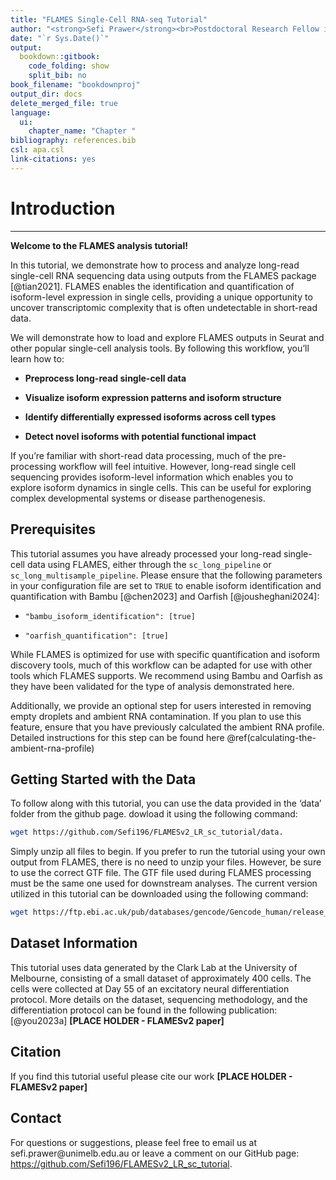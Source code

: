```yaml
---
title: "FLAMES Single-Cell RNA-seq Tutorial"
author: "<strong>Sefi Prawer</strong><br>Postdoctoral Research Fellow in Long Reads and Single-Cell Transcriptomics<br>University of Melbourne"
date: "`r Sys.Date()`"
output:
  bookdown::gitbook:
    code_folding: show
    split_bib: no
book_filename: "bookdownproj"
output_dir: docs
delete_merged_file: true
language:
  ui:
    chapter_name: "Chapter "
bibliography: references.bib
csl: apa.csl
link-citations: yes
---
```


# **Introduction**

------------------------------------------------------------------------

**Welcome to the FLAMES analysis tutorial!**

In this tutorial, we demonstrate how to process and analyze long-read single-cell RNA sequencing data using outputs from the FLAMES package [@tian2021]. FLAMES enables the identification and quantification of isoform-level expression in single cells, providing a unique opportunity to uncover transcriptomic complexity that is often undetectable in short-read data.

We will demonstrate how to load and explore FLAMES outputs in Seurat and other popular single-cell analysis tools. By following this workflow, you'll learn how to:

-   **Preprocess long-read single-cell data**

-   **Visualize isoform expression patterns and isoform structure**

-   **Identify differentially expressed isoforms across cell types**

-   **Detect novel isoforms with potential functional impact**

If you're familiar with short-read data processing, much of the pre-processing workflow will feel intuitive. However, long-read single cell sequencing provides isoform-level information which enables you to explore isoform dynamics in single cells. This can be useful for exploring complex developmental systems or disease parthenogenesis.

## Prerequisites

This tutorial assumes you have already processed your long-read single-cell data using FLAMES, either through the `sc_long_pipeline` or `sc_long_multisample_pipeline`. Please ensure that the following parameters in your configuration file are set to `TRUE` to enable isoform identification and quantification with Bambu [@chen2023] and Oarfish [@jousheghani2024]:

-   `"bambu_isoform_identification": [true]`

-   `"oarfish_quantification": [true]`

While FLAMES is optimized for use with specific quantification and isoform discovery tools, much of this workflow can be adapted for use with other tools which FLAMES supports. We recommend using Bambu and Oarfish as they have been validated for the type of analysis demonstrated here.

Additionally, we provide an optional step for users interested in removing empty droplets and ambient RNA contamination. If you plan to use this feature, ensure that you have previously calculated the ambient RNA profile. Detailed instructions for this step can be found here \@ref(calculating-the-ambient-rna-profile)

## Getting Started with the Data

To follow along with this tutorial, you can use the data provided in the 'data' folder from the github page. dowload it using the following command:

```bash
wget https://github.com/Sefi196/FLAMESv2_LR_sc_tutorial/data. 

```

Simply unzip all files to begin. If you prefer to run the tutorial using your own output from FLAMES, there is no need to unzip your files. However, be sure to use the correct GTF file. The GTF file used during FLAMES processing must be the same one used for downstream analyses. The current version utilized in this tutorial can be downloaded using the following command:

```bash
wget https://ftp.ebi.ac.uk/pub/databases/gencode/Gencode_human/release_47/gencode.v47.annotation.gtf.gz  
```

## Dataset Information

This tutorial uses data generated by the Clark Lab at the University of Melbourne, consisting of a small dataset of approximately 400 cells. The cells were collected at Day 55 of an excitatory neural differentiation protocol. More details on the dataset, sequencing methodology, and the differentiation protocol can be found in the following publication: [@you2023a] **[PLACE HOLDER - FLAMESv2 paper]**

## Citation

If you find this tutorial useful please cite our work **[PLACE HOLDER - FLAMESv2 paper]**

## Contact

For questions or suggestions, please feel free to email us at sefi.prawer\@unimelb.edu.au or leave a comment on our GitHub page: <https://github.com/Sefi196/FLAMESv2_LR_sc_tutorial>.
